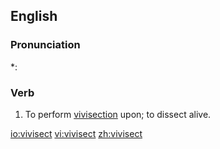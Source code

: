 ==English==

===Pronunciation===
*: {{rhymes|ɛkt}}

===Verb===
{{en-verb}}

# To perform [[vivisection]] upon; to dissect alive.

[[io:vivisect]]
[[vi:vivisect]]
[[zh:vivisect]]
